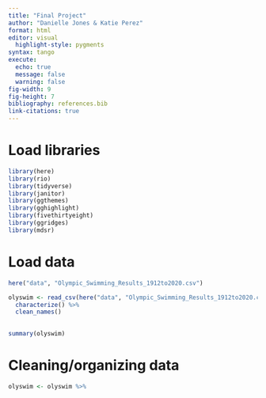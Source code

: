 ```yaml
---
title: "Final Project"
author: "Danielle Jones & Katie Perez"
format: html
editor: visual
  highlight-style: pygments
syntax: tango
execute: 
  echo: true
  message: false
  warning: false
fig-width: 9
fig-height: 7
bibliography: references.bib
link-citations: true
---
```

# Load libraries
```r
library(here)
library(rio)
library(tidyverse)
library(janitor)
library(ggthemes)
library(gghighlight)
library(fivethirtyeight)
library(ggridges)
library(mdsr)

```
# Load data
```r
here("data", "Olympic_Swimming_Results_1912to2020.csv")

olyswim <- read_csv(here("data", "Olympic_Swimming_Results_1912to2020.csv")) %>%
  characterize() %>%
  clean_names()
  

summary(olyswim)

```

# Cleaning/organizing data
```r
olyswim <- olyswim %>%
  
```


